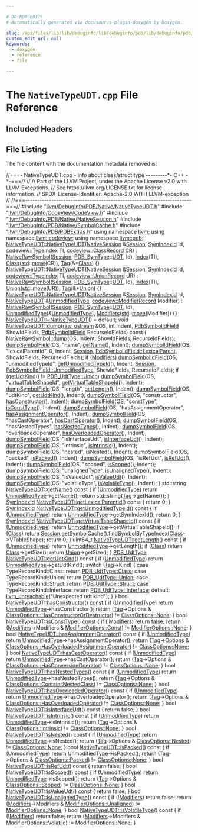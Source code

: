 ```yaml
---

# DO NOT EDIT!
# Automatically generated via docusaurus-plugin-doxygen by Doxygen.

slug: /api/files/lib/lib/debuginfo/lib/debuginfo/pdb/lib/debuginfo/pdb/native/nativetypeudt-cpp
custom_edit_url: null
keywords:
  - doxygen
  - reference
  - file

---
```





# The `NativeTypeUDT.cpp` File Reference

<DoxygenPage pluginConfig={pluginConfig}>



## Included Headers

<IncludesList>
<IncludesListItem
  filePath="llvm/DebugInfo/PDB/Native/NativeTypeUDT.h"
  permalink="/docs/api/files/include/include/llvm/include/llvm/debuginfo/include/llvm/debuginfo/pdb/include/llvm/debuginfo/pdb/native/nativetypeudt-h"
  isLocal="true" />
<IncludesListItem
  filePath="llvm/DebugInfo/CodeView/CodeView.h"
  permalink="/docs/api/files/include/include/llvm/include/llvm/debuginfo/include/llvm/debuginfo/codeview/codeview-h"
  isLocal="true" />
<IncludesListItem
  filePath="llvm/DebugInfo/PDB/Native/NativeSession.h"
  permalink="/docs/api/files/include/include/llvm/include/llvm/debuginfo/include/llvm/debuginfo/pdb/include/llvm/debuginfo/pdb/native/nativesession-h"
  isLocal="true" />
<IncludesListItem
  filePath="llvm/DebugInfo/PDB/Native/SymbolCache.h"
  permalink="/docs/api/files/include/include/llvm/include/llvm/debuginfo/include/llvm/debuginfo/pdb/include/llvm/debuginfo/pdb/native/symbolcache-h"
  isLocal="true" />
<IncludesListItem
  filePath="llvm/DebugInfo/PDB/PDBExtras.h"
  permalink="/docs/api/files/include/include/llvm/include/llvm/debuginfo/include/llvm/debuginfo/pdb/pdbextras-h"
  isLocal="true" />
</IncludesList>


## File Listing

The file content with the documentation metadata removed is:

<ProgramListing>

<Link id="l00001" /><CodeLine lineNumber="1"><Highlight kind="comment">//===- NativeTypeUDT.cpp - info about class/struct type ---------&#42;- C++ -&#42;-===//</Highlight><Highlight kind="normal"></Highlight></CodeLine>
<Link id="l00002" /><CodeLine lineNumber="2"><Highlight kind="normal"></Highlight><Highlight kind="comment">//</Highlight><Highlight kind="normal"></Highlight></CodeLine>
<Link id="l00003" /><CodeLine lineNumber="3"><Highlight kind="normal"></Highlight><Highlight kind="comment">// Part of the LLVM Project, under the Apache License v2.0 with LLVM Exceptions.</Highlight><Highlight kind="normal"></Highlight></CodeLine>
<Link id="l00004" /><CodeLine lineNumber="4"><Highlight kind="normal"></Highlight><Highlight kind="comment">// See https://llvm.org/LICENSE.txt for license information.</Highlight><Highlight kind="normal"></Highlight></CodeLine>
<Link id="l00005" /><CodeLine lineNumber="5"><Highlight kind="normal"></Highlight><Highlight kind="comment">// SPDX-License-Identifier: Apache-2.0 WITH LLVM-exception</Highlight><Highlight kind="normal"></Highlight></CodeLine>
<Link id="l00006" /><CodeLine lineNumber="6"><Highlight kind="normal"></Highlight><Highlight kind="comment">//</Highlight><Highlight kind="normal"></Highlight></CodeLine>
<Link id="l00007" /><CodeLine lineNumber="7"><Highlight kind="normal"></Highlight><Highlight kind="comment">//===----------------------------------------------------------------------===//</Highlight><Highlight kind="normal"></Highlight></CodeLine>
<Link id="l00008" /><CodeLine lineNumber="8"><Highlight kind="normal"></Highlight></CodeLine>
<Link id="l00009" /><CodeLine lineNumber="9"><Highlight kind="normal"></Highlight><Highlight kind="preprocessor">#include &quot;<a href="/docs/api/files/include/include/llvm/include/llvm/debuginfo/include/llvm/debuginfo/pdb/include/llvm/debuginfo/pdb/native/nativetypeudt-h">llvm/DebugInfo/PDB/Native/NativeTypeUDT.h</a>&quot;</Highlight><Highlight kind="normal"></Highlight></CodeLine>
<Link id="l00010" /><CodeLine lineNumber="10"><Highlight kind="normal"></Highlight><Highlight kind="preprocessor">#include &quot;<a href="/docs/api/files/include/include/llvm/include/llvm/debuginfo/include/llvm/debuginfo/codeview/codeview-h">llvm/DebugInfo/CodeView/CodeView.h</a>&quot;</Highlight><Highlight kind="normal"></Highlight></CodeLine>
<Link id="l00011" /><CodeLine lineNumber="11"><Highlight kind="normal"></Highlight><Highlight kind="preprocessor">#include &quot;<a href="/docs/api/files/include/include/llvm/include/llvm/debuginfo/include/llvm/debuginfo/pdb/include/llvm/debuginfo/pdb/native/nativesession-h">llvm/DebugInfo/PDB/Native/NativeSession.h</a>&quot;</Highlight><Highlight kind="normal"></Highlight></CodeLine>
<Link id="l00012" /><CodeLine lineNumber="12"><Highlight kind="normal"></Highlight><Highlight kind="preprocessor">#include &quot;<a href="/docs/api/files/include/include/llvm/include/llvm/debuginfo/include/llvm/debuginfo/pdb/include/llvm/debuginfo/pdb/native/symbolcache-h">llvm/DebugInfo/PDB/Native/SymbolCache.h</a>&quot;</Highlight><Highlight kind="normal"></Highlight></CodeLine>
<Link id="l00013" /><CodeLine lineNumber="13"><Highlight kind="normal"></Highlight><Highlight kind="preprocessor">#include &quot;<a href="/docs/api/files/include/include/llvm/include/llvm/debuginfo/include/llvm/debuginfo/pdb/pdbextras-h">llvm/DebugInfo/PDB/PDBExtras.h</a>&quot;</Highlight><Highlight kind="normal"></Highlight></CodeLine>
<Link id="l00014" /><CodeLine lineNumber="14"><Highlight kind="normal"></Highlight></CodeLine>
<Link id="l00015" /><CodeLine lineNumber="15"><Highlight kind="normal"></Highlight><Highlight kind="keyword">using namespace </Highlight><Highlight kind="normal"><a href="/docs/api/namespaces/llvm">llvm</a>;</Highlight></CodeLine>
<Link id="l00016" /><CodeLine lineNumber="16"><Highlight kind="normal"></Highlight><Highlight kind="keyword">using namespace </Highlight><Highlight kind="normal"><a href="/docs/api/namespaces/llvm/codeview">llvm::codeview</a>;</Highlight></CodeLine>
<Link id="l00017" /><CodeLine lineNumber="17"><Highlight kind="normal"></Highlight><Highlight kind="keyword">using namespace </Highlight><Highlight kind="normal"><a href="/docs/api/namespaces/llvm/pdb">llvm::pdb</a>;</Highlight></CodeLine>
<Link id="l00018" /><CodeLine lineNumber="18"><Highlight kind="normal"></Highlight></CodeLine>
<Link id="l00019" /><CodeLine lineNumber="19" lineLink="/docs/api/classes/llvm/pdb/nativetypeudt/#a70b8e95461b0c5d87554a6a5c0364f48"><Highlight kind="normal"><a href="/docs/api/classes/llvm/pdb/nativetypeudt/#a70b8e95461b0c5d87554a6a5c0364f48">NativeTypeUDT::NativeTypeUDT</a>(<a href="/docs/api/classes/llvm/pdb/nativesession">NativeSession</a> &amp;<a href="/docs/api/classes/llvm/pdb/nativerawsymbol/#ae264b7462dfb57a16a94b8f871f52920">Session</a>, <a href="/docs/api/namespaces/llvm/pdb/#a0d95a0af7fff523a0a4bfb7f6b578d12">SymIndexId</a> Id,</Highlight></CodeLine>
<Link id="l00020" /><CodeLine lineNumber="20"><Highlight kind="normal">                             <a href="/docs/api/classes/llvm/codeview/typeindex">codeview::TypeIndex</a> TI, <a href="/docs/api/classes/llvm/codeview/classrecord">codeview::ClassRecord</a> CR)</Highlight></CodeLine>
<Link id="l00021" /><CodeLine lineNumber="21"><Highlight kind="normal">    : <a href="/docs/api/classes/llvm/pdb/nativerawsymbol/#a4cbeed8a0b429b5aea245873a199f97b">NativeRawSymbol</a>(<a href="/docs/api/classes/llvm/pdb/nativerawsymbol/#ae264b7462dfb57a16a94b8f871f52920">Session</a>, <a href="/docs/api/namespaces/llvm/pdb/#a33e853ec74d48b1340d1d4bae772d30b">PDB&#95;SymType</a>::<a href="/docs/api/namespaces/llvm/pdb/#a33e853ec74d48b1340d1d4bae772d30ba37c9ef439007788bd633ea027a36e87e">UDT</a>, Id), <a href="/docs/api/classes/llvm/pdb/nativetypeudt/#adbf79f48453aaa16aedb10af8052118a">Index</a>(TI),</Highlight></CodeLine>
<Link id="l00022" /><CodeLine lineNumber="22"><Highlight kind="normal">      <a href="/docs/api/classes/llvm/pdb/nativetypeudt/#aa2b5aad1b0bdd180db46c60607f87de9">Class</a>(<a href="/docs/api/namespaces/std">std</a>::<a href="/docs/api/namespaces/llvm/#abfc9c7ecf70f66901e439f7c04ef3dbb">move</a>(CR)), <a href="/docs/api/classes/llvm/pdb/nativetypeudt/#acaa2d5ce718474310d3bdfd20fbab992">Tag</a>(&amp;&#42;<a href="/docs/api/classes/llvm/pdb/nativetypeudt/#aa2b5aad1b0bdd180db46c60607f87de9">Class</a>) &#123;&#125;</Highlight></CodeLine>
<Link id="l00023" /><CodeLine lineNumber="23"><Highlight kind="normal"></Highlight></CodeLine>
<Link id="l00024" /><CodeLine lineNumber="24" lineLink="/docs/api/classes/llvm/pdb/nativetypeudt/#a758cb06187bc94241839ebde24aa2b70"><Highlight kind="normal"><a href="/docs/api/classes/llvm/pdb/nativetypeudt/#a70b8e95461b0c5d87554a6a5c0364f48">NativeTypeUDT::NativeTypeUDT</a>(<a href="/docs/api/classes/llvm/pdb/nativesession">NativeSession</a> &amp;<a href="/docs/api/classes/llvm/pdb/nativerawsymbol/#ae264b7462dfb57a16a94b8f871f52920">Session</a>, <a href="/docs/api/namespaces/llvm/pdb/#a0d95a0af7fff523a0a4bfb7f6b578d12">SymIndexId</a> Id,</Highlight></CodeLine>
<Link id="l00025" /><CodeLine lineNumber="25"><Highlight kind="normal">                             <a href="/docs/api/classes/llvm/codeview/typeindex">codeview::TypeIndex</a> TI, <a href="/docs/api/structs/llvm/codeview/unionrecord">codeview::UnionRecord</a> UR)</Highlight></CodeLine>
<Link id="l00026" /><CodeLine lineNumber="26"><Highlight kind="normal">    : <a href="/docs/api/classes/llvm/pdb/nativerawsymbol/#a4cbeed8a0b429b5aea245873a199f97b">NativeRawSymbol</a>(<a href="/docs/api/classes/llvm/pdb/nativerawsymbol/#ae264b7462dfb57a16a94b8f871f52920">Session</a>, <a href="/docs/api/namespaces/llvm/pdb/#a33e853ec74d48b1340d1d4bae772d30b">PDB&#95;SymType</a>::<a href="/docs/api/namespaces/llvm/pdb/#a33e853ec74d48b1340d1d4bae772d30ba37c9ef439007788bd633ea027a36e87e">UDT</a>, Id), <a href="/docs/api/classes/llvm/pdb/nativetypeudt/#adbf79f48453aaa16aedb10af8052118a">Index</a>(TI),</Highlight></CodeLine>
<Link id="l00027" /><CodeLine lineNumber="27"><Highlight kind="normal">      <a href="/docs/api/classes/llvm/pdb/nativetypeudt/#a7fd173a79a20ad9822fcf941eb3045b3">Union</a>(<a href="/docs/api/namespaces/std">std</a>::<a href="/docs/api/namespaces/llvm/#abfc9c7ecf70f66901e439f7c04ef3dbb">move</a>(UR)), <a href="/docs/api/classes/llvm/pdb/nativetypeudt/#acaa2d5ce718474310d3bdfd20fbab992">Tag</a>(&amp;&#42;<a href="/docs/api/classes/llvm/pdb/nativetypeudt/#a7fd173a79a20ad9822fcf941eb3045b3">Union</a>) &#123;&#125;</Highlight></CodeLine>
<Link id="l00028" /><CodeLine lineNumber="28"><Highlight kind="normal"></Highlight></CodeLine>
<Link id="l00029" /><CodeLine lineNumber="29" lineLink="/docs/api/classes/llvm/pdb/nativetypeudt/#ad2573918bc53ebf30182e8d6e7b18c66"><Highlight kind="normal"><a href="/docs/api/classes/llvm/pdb/nativetypeudt/#a70b8e95461b0c5d87554a6a5c0364f48">NativeTypeUDT::NativeTypeUDT</a>(<a href="/docs/api/classes/llvm/pdb/nativesession">NativeSession</a> &amp;<a href="/docs/api/classes/llvm/pdb/nativerawsymbol/#ae264b7462dfb57a16a94b8f871f52920">Session</a>, <a href="/docs/api/namespaces/llvm/pdb/#a0d95a0af7fff523a0a4bfb7f6b578d12">SymIndexId</a> Id,</Highlight></CodeLine>
<Link id="l00030" /><CodeLine lineNumber="30"><Highlight kind="normal">                             <a href="/docs/api/classes/llvm/pdb/nativetypeudt/#a70b8e95461b0c5d87554a6a5c0364f48">NativeTypeUDT</a> &amp;<a href="/docs/api/classes/llvm/pdb/nativetypeudt/#a5178af4ec22ff6ac6a961d069593ded4">UnmodifiedType</a>,</Highlight></CodeLine>
<Link id="l00031" /><CodeLine lineNumber="31"><Highlight kind="normal">                             <a href="/docs/api/classes/llvm/codeview/modifierrecord">codeview::ModifierRecord</a> Modifier)</Highlight></CodeLine>
<Link id="l00032" /><CodeLine lineNumber="32"><Highlight kind="normal">    : <a href="/docs/api/classes/llvm/pdb/nativerawsymbol/#a4cbeed8a0b429b5aea245873a199f97b">NativeRawSymbol</a>(<a href="/docs/api/classes/llvm/pdb/nativerawsymbol/#ae264b7462dfb57a16a94b8f871f52920">Session</a>, <a href="/docs/api/namespaces/llvm/pdb/#a33e853ec74d48b1340d1d4bae772d30b">PDB&#95;SymType</a>::<a href="/docs/api/namespaces/llvm/pdb/#a33e853ec74d48b1340d1d4bae772d30ba37c9ef439007788bd633ea027a36e87e">UDT</a>, Id),</Highlight></CodeLine>
<Link id="l00033" /><CodeLine lineNumber="33"><Highlight kind="normal">      <a href="/docs/api/classes/llvm/pdb/nativetypeudt/#a5178af4ec22ff6ac6a961d069593ded4">UnmodifiedType</a>(&amp;<a href="/docs/api/classes/llvm/pdb/nativetypeudt/#a5178af4ec22ff6ac6a961d069593ded4">UnmodifiedType</a>), <a href="/docs/api/classes/llvm/pdb/nativetypeudt/#ac68a7b7d77bf47f6dc92342763be88ca">Modifiers</a>(<a href="/docs/api/namespaces/std">std</a>::<a href="/docs/api/namespaces/llvm/#abfc9c7ecf70f66901e439f7c04ef3dbb">move</a>(Modifier)) &#123;&#125;</Highlight></CodeLine>
<Link id="l00034" /><CodeLine lineNumber="34"><Highlight kind="normal"></Highlight></CodeLine>
<Link id="l00035" /><CodeLine lineNumber="35"><Highlight kind="normal"><a href="/docs/api/classes/llvm/pdb/nativetypeudt/#a6aa3892bd16b9ef3a2748c0166939517">NativeTypeUDT::~NativeTypeUDT</a>() = </Highlight><Highlight kind="keywordflow">default</Highlight><Highlight kind="normal">;</Highlight></CodeLine>
<Link id="l00036" /><CodeLine lineNumber="36"><Highlight kind="normal"></Highlight></CodeLine>
<Link id="l00037" /><CodeLine lineNumber="37" lineLink="/docs/api/classes/llvm/pdb/nativetypeudt/#a429795332975aa69787a933301471127"><Highlight kind="normal"></Highlight><Highlight kind="keywordtype">void</Highlight><Highlight kind="normal"> <a href="/docs/api/classes/llvm/pdb/nativetypeudt/#a429795332975aa69787a933301471127">NativeTypeUDT::dump</a>(<a href="/docs/api/classes/llvm/raw-ostream">raw&#95;ostream</a> &amp;OS, </Highlight><Highlight kind="keywordtype">int</Highlight><Highlight kind="normal"> Indent,</Highlight></CodeLine>
<Link id="l00038" /><CodeLine lineNumber="38"><Highlight kind="normal">                         <a href="/docs/api/namespaces/llvm/pdb/#a952cb7401a07c49e2879fbfc92f0dc2c">PdbSymbolIdField</a> ShowIdFields,</Highlight></CodeLine>
<Link id="l00039" /><CodeLine lineNumber="39"><Highlight kind="normal">                         <a href="/docs/api/namespaces/llvm/pdb/#a952cb7401a07c49e2879fbfc92f0dc2c">PdbSymbolIdField</a> RecurseIdFields)</Highlight><Highlight kind="keyword"> const </Highlight><Highlight kind="normal">&#123;</Highlight></CodeLine>
<Link id="l00040" /><CodeLine lineNumber="40"><Highlight kind="normal"></Highlight></CodeLine>
<Link id="l00041" /><CodeLine lineNumber="41"><Highlight kind="normal">  <a href="/docs/api/classes/llvm/pdb/nativerawsymbol/#aeeda1eb1da6fda8318d0a3093caa3ea2">NativeRawSymbol::dump</a>(OS, Indent, ShowIdFields, RecurseIdFields);</Highlight></CodeLine>
<Link id="l00042" /><CodeLine lineNumber="42"><Highlight kind="normal"></Highlight></CodeLine>
<Link id="l00043" /><CodeLine lineNumber="43"><Highlight kind="normal">  <a href="/docs/api/namespaces/llvm/pdb/#a28e0e7c7f7920e3608fea13ec3e4394e">dumpSymbolField</a>(OS, </Highlight><Highlight kind="stringliteral">&quot;name&quot;</Highlight><Highlight kind="normal">, <a href="/docs/api/classes/llvm/pdb/nativetypeudt/#ad026ccdc0ef3b2052f21dff0ca7d0061">getName</a>(), Indent);</Highlight></CodeLine>
<Link id="l00044" /><CodeLine lineNumber="44"><Highlight kind="normal">  <a href="/docs/api/namespaces/llvm/pdb/#aebe60f61f4fe8956834c561bfb8a75e8">dumpSymbolIdField</a>(OS, </Highlight><Highlight kind="stringliteral">&quot;lexicalParentId&quot;</Highlight><Highlight kind="normal">, 0, Indent, <a href="/docs/api/classes/llvm/pdb/nativerawsymbol/#ae264b7462dfb57a16a94b8f871f52920">Session</a>,</Highlight></CodeLine>
<Link id="l00045" /><CodeLine lineNumber="45"><Highlight kind="normal">                    <a href="/docs/api/namespaces/llvm/pdb/#a952cb7401a07c49e2879fbfc92f0dc2ca0a31053bfd7ad7db33f78a8c31f4c99a">PdbSymbolIdField::LexicalParent</a>, ShowIdFields,</Highlight></CodeLine>
<Link id="l00046" /><CodeLine lineNumber="46"><Highlight kind="normal">                    RecurseIdFields);</Highlight></CodeLine>
<Link id="l00047" /><CodeLine lineNumber="47"><Highlight kind="normal">  </Highlight><Highlight kind="keywordflow">if</Highlight><Highlight kind="normal"> (<a href="/docs/api/classes/llvm/pdb/nativetypeudt/#ac68a7b7d77bf47f6dc92342763be88ca">Modifiers</a>)</Highlight></CodeLine>
<Link id="l00048" /><CodeLine lineNumber="48"><Highlight kind="normal">    <a href="/docs/api/namespaces/llvm/pdb/#aebe60f61f4fe8956834c561bfb8a75e8">dumpSymbolIdField</a>(OS, </Highlight><Highlight kind="stringliteral">&quot;unmodifiedTypeId&quot;</Highlight><Highlight kind="normal">, <a href="/docs/api/classes/llvm/pdb/nativetypeudt/#a6c6d4091dec2d51e6073d91af7cb71bd">getUnmodifiedTypeId</a>(), Indent,</Highlight></CodeLine>
<Link id="l00049" /><CodeLine lineNumber="49"><Highlight kind="normal">                      <a href="/docs/api/classes/llvm/pdb/nativerawsymbol/#ae264b7462dfb57a16a94b8f871f52920">Session</a>, <a href="/docs/api/namespaces/llvm/pdb/#a952cb7401a07c49e2879fbfc92f0dc2ca233fe8dc2f7e028d63c719394a3b1f8a">PdbSymbolIdField::UnmodifiedType</a>, ShowIdFields,</Highlight></CodeLine>
<Link id="l00050" /><CodeLine lineNumber="50"><Highlight kind="normal">                      RecurseIdFields);</Highlight></CodeLine>
<Link id="l00051" /><CodeLine lineNumber="51"><Highlight kind="normal">  </Highlight><Highlight kind="keywordflow">if</Highlight><Highlight kind="normal"> (<a href="/docs/api/classes/llvm/pdb/nativetypeudt/#a024a1c90af860f1a90a54bce1fd02667">getUdtKind</a>() != <a href="/docs/api/namespaces/llvm/pdb/#a2ffaff61a965c84730991ba39b8fde85aaef12e903e606a4895a16b393bfdec8c">PDB&#95;UdtType::Union</a>)</Highlight></CodeLine>
<Link id="l00052" /><CodeLine lineNumber="52"><Highlight kind="normal">    <a href="/docs/api/namespaces/llvm/pdb/#a28e0e7c7f7920e3608fea13ec3e4394e">dumpSymbolField</a>(OS, </Highlight><Highlight kind="stringliteral">&quot;virtualTableShapeId&quot;</Highlight><Highlight kind="normal">, <a href="/docs/api/classes/llvm/pdb/nativetypeudt/#a069eef6f773300955e9b7c702e1bc868">getVirtualTableShapeId</a>(),</Highlight></CodeLine>
<Link id="l00053" /><CodeLine lineNumber="53"><Highlight kind="normal">                    Indent);</Highlight></CodeLine>
<Link id="l00054" /><CodeLine lineNumber="54"><Highlight kind="normal">  <a href="/docs/api/namespaces/llvm/pdb/#a28e0e7c7f7920e3608fea13ec3e4394e">dumpSymbolField</a>(OS, </Highlight><Highlight kind="stringliteral">&quot;length&quot;</Highlight><Highlight kind="normal">, <a href="/docs/api/classes/llvm/pdb/nativetypeudt/#a2e67153fbcf7ef72347b7ddf3727236d">getLength</a>(), Indent);</Highlight></CodeLine>
<Link id="l00055" /><CodeLine lineNumber="55"><Highlight kind="normal">  <a href="/docs/api/namespaces/llvm/pdb/#a28e0e7c7f7920e3608fea13ec3e4394e">dumpSymbolField</a>(OS, </Highlight><Highlight kind="stringliteral">&quot;udtKind&quot;</Highlight><Highlight kind="normal">, <a href="/docs/api/classes/llvm/pdb/nativetypeudt/#a024a1c90af860f1a90a54bce1fd02667">getUdtKind</a>(), Indent);</Highlight></CodeLine>
<Link id="l00056" /><CodeLine lineNumber="56"><Highlight kind="normal">  <a href="/docs/api/namespaces/llvm/pdb/#a28e0e7c7f7920e3608fea13ec3e4394e">dumpSymbolField</a>(OS, </Highlight><Highlight kind="stringliteral">&quot;constructor&quot;</Highlight><Highlight kind="normal">, <a href="/docs/api/classes/llvm/pdb/nativetypeudt/#ace7e8cb4ccde56f424f92bb9c705768c">hasConstructor</a>(), Indent);</Highlight></CodeLine>
<Link id="l00057" /><CodeLine lineNumber="57"><Highlight kind="normal">  <a href="/docs/api/namespaces/llvm/pdb/#a28e0e7c7f7920e3608fea13ec3e4394e">dumpSymbolField</a>(OS, </Highlight><Highlight kind="stringliteral">&quot;constType&quot;</Highlight><Highlight kind="normal">, <a href="/docs/api/classes/llvm/pdb/nativetypeudt/#ae06c1ccaebbaa7df54fcc3966ca8c74b">isConstType</a>(), Indent);</Highlight></CodeLine>
<Link id="l00058" /><CodeLine lineNumber="58"><Highlight kind="normal">  <a href="/docs/api/namespaces/llvm/pdb/#a28e0e7c7f7920e3608fea13ec3e4394e">dumpSymbolField</a>(OS, </Highlight><Highlight kind="stringliteral">&quot;hasAssignmentOperator&quot;</Highlight><Highlight kind="normal">, <a href="/docs/api/classes/llvm/pdb/nativetypeudt/#aaac5b7e5be2d46dce7f2b51e194abc23">hasAssignmentOperator</a>(), Indent);</Highlight></CodeLine>
<Link id="l00059" /><CodeLine lineNumber="59"><Highlight kind="normal">  <a href="/docs/api/namespaces/llvm/pdb/#a28e0e7c7f7920e3608fea13ec3e4394e">dumpSymbolField</a>(OS, </Highlight><Highlight kind="stringliteral">&quot;hasCastOperator&quot;</Highlight><Highlight kind="normal">, <a href="/docs/api/classes/llvm/pdb/nativetypeudt/#abb5389bc080c09e45b98adecfeee7e03">hasCastOperator</a>(), Indent);</Highlight></CodeLine>
<Link id="l00060" /><CodeLine lineNumber="60"><Highlight kind="normal">  <a href="/docs/api/namespaces/llvm/pdb/#a28e0e7c7f7920e3608fea13ec3e4394e">dumpSymbolField</a>(OS, </Highlight><Highlight kind="stringliteral">&quot;hasNestedTypes&quot;</Highlight><Highlight kind="normal">, <a href="/docs/api/classes/llvm/pdb/nativetypeudt/#a08b9a5bf50e86833b595b2874240b741">hasNestedTypes</a>(), Indent);</Highlight></CodeLine>
<Link id="l00061" /><CodeLine lineNumber="61"><Highlight kind="normal">  <a href="/docs/api/namespaces/llvm/pdb/#a28e0e7c7f7920e3608fea13ec3e4394e">dumpSymbolField</a>(OS, </Highlight><Highlight kind="stringliteral">&quot;overloadedOperator&quot;</Highlight><Highlight kind="normal">, <a href="/docs/api/classes/llvm/pdb/nativetypeudt/#af1add428adad068e93d9f69380ddab02">hasOverloadedOperator</a>(), Indent);</Highlight></CodeLine>
<Link id="l00062" /><CodeLine lineNumber="62"><Highlight kind="normal">  <a href="/docs/api/namespaces/llvm/pdb/#a28e0e7c7f7920e3608fea13ec3e4394e">dumpSymbolField</a>(OS, </Highlight><Highlight kind="stringliteral">&quot;isInterfaceUdt&quot;</Highlight><Highlight kind="normal">, <a href="/docs/api/classes/llvm/pdb/nativetypeudt/#afb4f33d931fa6642c6a0fc5299bbedde">isInterfaceUdt</a>(), Indent);</Highlight></CodeLine>
<Link id="l00063" /><CodeLine lineNumber="63"><Highlight kind="normal">  <a href="/docs/api/namespaces/llvm/pdb/#a28e0e7c7f7920e3608fea13ec3e4394e">dumpSymbolField</a>(OS, </Highlight><Highlight kind="stringliteral">&quot;intrinsic&quot;</Highlight><Highlight kind="normal">, <a href="/docs/api/classes/llvm/pdb/nativetypeudt/#af933dc10615f6df2d1b2b9c08ef8690d">isIntrinsic</a>(), Indent);</Highlight></CodeLine>
<Link id="l00064" /><CodeLine lineNumber="64"><Highlight kind="normal">  <a href="/docs/api/namespaces/llvm/pdb/#a28e0e7c7f7920e3608fea13ec3e4394e">dumpSymbolField</a>(OS, </Highlight><Highlight kind="stringliteral">&quot;nested&quot;</Highlight><Highlight kind="normal">, <a href="/docs/api/classes/llvm/pdb/nativetypeudt/#af4247ae1f2a25ed7a53087a56e9683bc">isNested</a>(), Indent);</Highlight></CodeLine>
<Link id="l00065" /><CodeLine lineNumber="65"><Highlight kind="normal">  <a href="/docs/api/namespaces/llvm/pdb/#a28e0e7c7f7920e3608fea13ec3e4394e">dumpSymbolField</a>(OS, </Highlight><Highlight kind="stringliteral">&quot;packed&quot;</Highlight><Highlight kind="normal">, <a href="/docs/api/classes/llvm/pdb/nativetypeudt/#a0a82f8fefd8409bbd5cd01ac0690a2fd">isPacked</a>(), Indent);</Highlight></CodeLine>
<Link id="l00066" /><CodeLine lineNumber="66"><Highlight kind="normal">  <a href="/docs/api/namespaces/llvm/pdb/#a28e0e7c7f7920e3608fea13ec3e4394e">dumpSymbolField</a>(OS, </Highlight><Highlight kind="stringliteral">&quot;isRefUdt&quot;</Highlight><Highlight kind="normal">, <a href="/docs/api/classes/llvm/pdb/nativetypeudt/#a18bc96420917b3183994fae206497a5f">isRefUdt</a>(), Indent);</Highlight></CodeLine>
<Link id="l00067" /><CodeLine lineNumber="67"><Highlight kind="normal">  <a href="/docs/api/namespaces/llvm/pdb/#a28e0e7c7f7920e3608fea13ec3e4394e">dumpSymbolField</a>(OS, </Highlight><Highlight kind="stringliteral">&quot;scoped&quot;</Highlight><Highlight kind="normal">, <a href="/docs/api/classes/llvm/pdb/nativetypeudt/#a42b6d97c601f2234c7e63b4aaad42912">isScoped</a>(), Indent);</Highlight></CodeLine>
<Link id="l00068" /><CodeLine lineNumber="68"><Highlight kind="normal">  <a href="/docs/api/namespaces/llvm/pdb/#a28e0e7c7f7920e3608fea13ec3e4394e">dumpSymbolField</a>(OS, </Highlight><Highlight kind="stringliteral">&quot;unalignedType&quot;</Highlight><Highlight kind="normal">, <a href="/docs/api/classes/llvm/pdb/nativetypeudt/#a2d9bc59b7a30c2db04a3a052150a2ac5">isUnalignedType</a>(), Indent);</Highlight></CodeLine>
<Link id="l00069" /><CodeLine lineNumber="69"><Highlight kind="normal">  <a href="/docs/api/namespaces/llvm/pdb/#a28e0e7c7f7920e3608fea13ec3e4394e">dumpSymbolField</a>(OS, </Highlight><Highlight kind="stringliteral">&quot;isValueUdt&quot;</Highlight><Highlight kind="normal">, <a href="/docs/api/classes/llvm/pdb/nativetypeudt/#a3a23b5d57e54e1bc994deaf310153352">isValueUdt</a>(), Indent);</Highlight></CodeLine>
<Link id="l00070" /><CodeLine lineNumber="70"><Highlight kind="normal">  <a href="/docs/api/namespaces/llvm/pdb/#a28e0e7c7f7920e3608fea13ec3e4394e">dumpSymbolField</a>(OS, </Highlight><Highlight kind="stringliteral">&quot;volatileType&quot;</Highlight><Highlight kind="normal">, <a href="/docs/api/classes/llvm/pdb/nativetypeudt/#a33d6eb9f715985d8cd3debb7fe2aede1">isVolatileType</a>(), Indent);</Highlight></CodeLine>
<Link id="l00071" /><CodeLine lineNumber="71"><Highlight kind="normal">&#125;</Highlight></CodeLine>
<Link id="l00072" /><CodeLine lineNumber="72"><Highlight kind="normal"></Highlight></CodeLine>
<Link id="l00073" /><CodeLine lineNumber="73" lineLink="/docs/api/classes/llvm/pdb/nativetypeudt/#ad026ccdc0ef3b2052f21dff0ca7d0061"><Highlight kind="normal">std::string <a href="/docs/api/classes/llvm/pdb/nativetypeudt/#ad026ccdc0ef3b2052f21dff0ca7d0061">NativeTypeUDT::getName</a>()</Highlight><Highlight kind="keyword"> const </Highlight><Highlight kind="normal">&#123;</Highlight></CodeLine>
<Link id="l00074" /><CodeLine lineNumber="74"><Highlight kind="normal">  </Highlight><Highlight kind="keywordflow">if</Highlight><Highlight kind="normal"> (<a href="/docs/api/classes/llvm/pdb/nativetypeudt/#a5178af4ec22ff6ac6a961d069593ded4">UnmodifiedType</a>)</Highlight></CodeLine>
<Link id="l00075" /><CodeLine lineNumber="75"><Highlight kind="normal">    </Highlight><Highlight kind="keywordflow">return</Highlight><Highlight kind="normal"> <a href="/docs/api/classes/llvm/pdb/nativetypeudt/#a5178af4ec22ff6ac6a961d069593ded4">UnmodifiedType</a>-&gt;getName();</Highlight></CodeLine>
<Link id="l00076" /><CodeLine lineNumber="76"><Highlight kind="normal"></Highlight></CodeLine>
<Link id="l00077" /><CodeLine lineNumber="77"><Highlight kind="normal">  </Highlight><Highlight kind="keywordflow">return</Highlight><Highlight kind="normal"> std::string(<a href="/docs/api/classes/llvm/pdb/nativetypeudt/#acaa2d5ce718474310d3bdfd20fbab992">Tag</a>-&gt;getName());</Highlight></CodeLine>
<Link id="l00078" /><CodeLine lineNumber="78"><Highlight kind="normal">&#125;</Highlight></CodeLine>
<Link id="l00079" /><CodeLine lineNumber="79"><Highlight kind="normal"></Highlight></CodeLine>
<Link id="l00080" /><CodeLine lineNumber="80" lineLink="/docs/api/classes/llvm/pdb/nativetypeudt/#a726423ee22916c3fb5b3ce9d66bf267f"><Highlight kind="normal"><a href="/docs/api/namespaces/llvm/pdb/#a0d95a0af7fff523a0a4bfb7f6b578d12">SymIndexId</a> <a href="/docs/api/classes/llvm/pdb/nativetypeudt/#a726423ee22916c3fb5b3ce9d66bf267f">NativeTypeUDT::getLexicalParentId</a>()</Highlight><Highlight kind="keyword"> const </Highlight><Highlight kind="normal">&#123; </Highlight><Highlight kind="keywordflow">return</Highlight><Highlight kind="normal"> 0; &#125;</Highlight></CodeLine>
<Link id="l00081" /><CodeLine lineNumber="81"><Highlight kind="normal"></Highlight></CodeLine>
<Link id="l00082" /><CodeLine lineNumber="82" lineLink="/docs/api/classes/llvm/pdb/nativetypeudt/#a6c6d4091dec2d51e6073d91af7cb71bd"><Highlight kind="normal"><a href="/docs/api/namespaces/llvm/pdb/#a0d95a0af7fff523a0a4bfb7f6b578d12">SymIndexId</a> <a href="/docs/api/classes/llvm/pdb/nativetypeudt/#a6c6d4091dec2d51e6073d91af7cb71bd">NativeTypeUDT::getUnmodifiedTypeId</a>()</Highlight><Highlight kind="keyword"> const </Highlight><Highlight kind="normal">&#123;</Highlight></CodeLine>
<Link id="l00083" /><CodeLine lineNumber="83"><Highlight kind="normal">  </Highlight><Highlight kind="keywordflow">if</Highlight><Highlight kind="normal"> (<a href="/docs/api/classes/llvm/pdb/nativetypeudt/#a5178af4ec22ff6ac6a961d069593ded4">UnmodifiedType</a>)</Highlight></CodeLine>
<Link id="l00084" /><CodeLine lineNumber="84"><Highlight kind="normal">    </Highlight><Highlight kind="keywordflow">return</Highlight><Highlight kind="normal"> <a href="/docs/api/classes/llvm/pdb/nativetypeudt/#a5178af4ec22ff6ac6a961d069593ded4">UnmodifiedType</a>-&gt;getSymIndexId();</Highlight></CodeLine>
<Link id="l00085" /><CodeLine lineNumber="85"><Highlight kind="normal"></Highlight></CodeLine>
<Link id="l00086" /><CodeLine lineNumber="86"><Highlight kind="normal">  </Highlight><Highlight kind="keywordflow">return</Highlight><Highlight kind="normal"> 0;</Highlight></CodeLine>
<Link id="l00087" /><CodeLine lineNumber="87"><Highlight kind="normal">&#125;</Highlight></CodeLine>
<Link id="l00088" /><CodeLine lineNumber="88"><Highlight kind="normal"></Highlight></CodeLine>
<Link id="l00089" /><CodeLine lineNumber="89" lineLink="/docs/api/classes/llvm/pdb/nativetypeudt/#a069eef6f773300955e9b7c702e1bc868"><Highlight kind="normal"><a href="/docs/api/namespaces/llvm/pdb/#a0d95a0af7fff523a0a4bfb7f6b578d12">SymIndexId</a> <a href="/docs/api/classes/llvm/pdb/nativetypeudt/#a069eef6f773300955e9b7c702e1bc868">NativeTypeUDT::getVirtualTableShapeId</a>()</Highlight><Highlight kind="keyword"> const </Highlight><Highlight kind="normal">&#123;</Highlight></CodeLine>
<Link id="l00090" /><CodeLine lineNumber="90"><Highlight kind="normal">  </Highlight><Highlight kind="keywordflow">if</Highlight><Highlight kind="normal"> (<a href="/docs/api/classes/llvm/pdb/nativetypeudt/#a5178af4ec22ff6ac6a961d069593ded4">UnmodifiedType</a>)</Highlight></CodeLine>
<Link id="l00091" /><CodeLine lineNumber="91"><Highlight kind="normal">    </Highlight><Highlight kind="keywordflow">return</Highlight><Highlight kind="normal"> <a href="/docs/api/classes/llvm/pdb/nativetypeudt/#a5178af4ec22ff6ac6a961d069593ded4">UnmodifiedType</a>-&gt;getVirtualTableShapeId();</Highlight></CodeLine>
<Link id="l00092" /><CodeLine lineNumber="92"><Highlight kind="normal"></Highlight></CodeLine>
<Link id="l00093" /><CodeLine lineNumber="93"><Highlight kind="normal">  </Highlight><Highlight kind="keywordflow">if</Highlight><Highlight kind="normal"> (<a href="/docs/api/classes/llvm/pdb/nativetypeudt/#aa2b5aad1b0bdd180db46c60607f87de9">Class</a>)</Highlight></CodeLine>
<Link id="l00094" /><CodeLine lineNumber="94"><Highlight kind="normal">    </Highlight><Highlight kind="keywordflow">return</Highlight><Highlight kind="normal"> <a href="/docs/api/classes/llvm/pdb/nativerawsymbol/#ae264b7462dfb57a16a94b8f871f52920">Session</a>.getSymbolCache().findSymbolByTypeIndex(<a href="/docs/api/classes/llvm/pdb/nativetypeudt/#aa2b5aad1b0bdd180db46c60607f87de9">Class</a>-&gt;VTableShape);</Highlight></CodeLine>
<Link id="l00095" /><CodeLine lineNumber="95"><Highlight kind="normal"></Highlight></CodeLine>
<Link id="l00096" /><CodeLine lineNumber="96"><Highlight kind="normal">  </Highlight><Highlight kind="keywordflow">return</Highlight><Highlight kind="normal"> 0;</Highlight></CodeLine>
<Link id="l00097" /><CodeLine lineNumber="97"><Highlight kind="normal">&#125;</Highlight></CodeLine>
<Link id="l00098" /><CodeLine lineNumber="98"><Highlight kind="normal"></Highlight></CodeLine>
<Link id="l00099" /><CodeLine lineNumber="99" lineLink="/docs/api/classes/llvm/pdb/nativetypeudt/#a2e67153fbcf7ef72347b7ddf3727236d"><Highlight kind="normal">uint64&#95;t <a href="/docs/api/classes/llvm/pdb/nativetypeudt/#a2e67153fbcf7ef72347b7ddf3727236d">NativeTypeUDT::getLength</a>()</Highlight><Highlight kind="keyword"> const </Highlight><Highlight kind="normal">&#123;</Highlight></CodeLine>
<Link id="l00100" /><CodeLine lineNumber="100"><Highlight kind="normal">  </Highlight><Highlight kind="keywordflow">if</Highlight><Highlight kind="normal"> (<a href="/docs/api/classes/llvm/pdb/nativetypeudt/#a5178af4ec22ff6ac6a961d069593ded4">UnmodifiedType</a>)</Highlight></CodeLine>
<Link id="l00101" /><CodeLine lineNumber="101"><Highlight kind="normal">    </Highlight><Highlight kind="keywordflow">return</Highlight><Highlight kind="normal"> <a href="/docs/api/classes/llvm/pdb/nativetypeudt/#a5178af4ec22ff6ac6a961d069593ded4">UnmodifiedType</a>-&gt;getLength();</Highlight></CodeLine>
<Link id="l00102" /><CodeLine lineNumber="102"><Highlight kind="normal"></Highlight></CodeLine>
<Link id="l00103" /><CodeLine lineNumber="103"><Highlight kind="normal">  </Highlight><Highlight kind="keywordflow">if</Highlight><Highlight kind="normal"> (<a href="/docs/api/classes/llvm/pdb/nativetypeudt/#aa2b5aad1b0bdd180db46c60607f87de9">Class</a>)</Highlight></CodeLine>
<Link id="l00104" /><CodeLine lineNumber="104"><Highlight kind="normal">    </Highlight><Highlight kind="keywordflow">return</Highlight><Highlight kind="normal"> <a href="/docs/api/classes/llvm/pdb/nativetypeudt/#aa2b5aad1b0bdd180db46c60607f87de9">Class</a>-&gt;getSize();</Highlight></CodeLine>
<Link id="l00105" /><CodeLine lineNumber="105"><Highlight kind="normal"></Highlight></CodeLine>
<Link id="l00106" /><CodeLine lineNumber="106"><Highlight kind="normal">  </Highlight><Highlight kind="keywordflow">return</Highlight><Highlight kind="normal"> <a href="/docs/api/classes/llvm/pdb/nativetypeudt/#a7fd173a79a20ad9822fcf941eb3045b3">Union</a>-&gt;getSize();</Highlight></CodeLine>
<Link id="l00107" /><CodeLine lineNumber="107"><Highlight kind="normal">&#125;</Highlight></CodeLine>
<Link id="l00108" /><CodeLine lineNumber="108"><Highlight kind="normal"></Highlight></CodeLine>
<Link id="l00109" /><CodeLine lineNumber="109" lineLink="/docs/api/classes/llvm/pdb/nativetypeudt/#a024a1c90af860f1a90a54bce1fd02667"><Highlight kind="normal"><a href="/docs/api/namespaces/llvm/pdb/#a2ffaff61a965c84730991ba39b8fde85">PDB&#95;UdtType</a> <a href="/docs/api/classes/llvm/pdb/nativetypeudt/#a024a1c90af860f1a90a54bce1fd02667">NativeTypeUDT::getUdtKind</a>()</Highlight><Highlight kind="keyword"> const </Highlight><Highlight kind="normal">&#123;</Highlight></CodeLine>
<Link id="l00110" /><CodeLine lineNumber="110"><Highlight kind="normal">  </Highlight><Highlight kind="keywordflow">if</Highlight><Highlight kind="normal"> (<a href="/docs/api/classes/llvm/pdb/nativetypeudt/#a5178af4ec22ff6ac6a961d069593ded4">UnmodifiedType</a>)</Highlight></CodeLine>
<Link id="l00111" /><CodeLine lineNumber="111"><Highlight kind="normal">    </Highlight><Highlight kind="keywordflow">return</Highlight><Highlight kind="normal"> <a href="/docs/api/classes/llvm/pdb/nativetypeudt/#a5178af4ec22ff6ac6a961d069593ded4">UnmodifiedType</a>-&gt;getUdtKind();</Highlight></CodeLine>
<Link id="l00112" /><CodeLine lineNumber="112"><Highlight kind="normal"></Highlight></CodeLine>
<Link id="l00113" /><CodeLine lineNumber="113"><Highlight kind="normal">  </Highlight><Highlight kind="keywordflow">switch</Highlight><Highlight kind="normal"> (<a href="/docs/api/classes/llvm/pdb/nativetypeudt/#acaa2d5ce718474310d3bdfd20fbab992">Tag</a>-&gt;Kind) &#123;</Highlight></CodeLine>
<Link id="l00114" /><CodeLine lineNumber="114"><Highlight kind="normal">  </Highlight><Highlight kind="keywordflow">case</Highlight><Highlight kind="normal"> TypeRecordKind::Class:</Highlight></CodeLine>
<Link id="l00115" /><CodeLine lineNumber="115"><Highlight kind="normal">    </Highlight><Highlight kind="keywordflow">return</Highlight><Highlight kind="normal"> <a href="/docs/api/namespaces/llvm/pdb/#a2ffaff61a965c84730991ba39b8fde85a9bd81329febf6efe22788e03ddeaf0af">PDB&#95;UdtType::Class</a>;</Highlight></CodeLine>
<Link id="l00116" /><CodeLine lineNumber="116"><Highlight kind="normal">  </Highlight><Highlight kind="keywordflow">case</Highlight><Highlight kind="normal"> TypeRecordKind::Union:</Highlight></CodeLine>
<Link id="l00117" /><CodeLine lineNumber="117"><Highlight kind="normal">    </Highlight><Highlight kind="keywordflow">return</Highlight><Highlight kind="normal"> <a href="/docs/api/namespaces/llvm/pdb/#a2ffaff61a965c84730991ba39b8fde85aaef12e903e606a4895a16b393bfdec8c">PDB&#95;UdtType::Union</a>;</Highlight></CodeLine>
<Link id="l00118" /><CodeLine lineNumber="118"><Highlight kind="normal">  </Highlight><Highlight kind="keywordflow">case</Highlight><Highlight kind="normal"> TypeRecordKind::Struct:</Highlight></CodeLine>
<Link id="l00119" /><CodeLine lineNumber="119"><Highlight kind="normal">    </Highlight><Highlight kind="keywordflow">return</Highlight><Highlight kind="normal"> <a href="/docs/api/namespaces/llvm/pdb/#a2ffaff61a965c84730991ba39b8fde85a886ef5dbd655a6c97726d7091c6b173e">PDB&#95;UdtType::Struct</a>;</Highlight></CodeLine>
<Link id="l00120" /><CodeLine lineNumber="120"><Highlight kind="normal">  </Highlight><Highlight kind="keywordflow">case</Highlight><Highlight kind="normal"> TypeRecordKind::Interface:</Highlight></CodeLine>
<Link id="l00121" /><CodeLine lineNumber="121"><Highlight kind="normal">    </Highlight><Highlight kind="keywordflow">return</Highlight><Highlight kind="normal"> <a href="/docs/api/namespaces/llvm/pdb/#a2ffaff61a965c84730991ba39b8fde85a3c1aac82863ed9e5a9aca8ce687f711d">PDB&#95;UdtType::Interface</a>;</Highlight></CodeLine>
<Link id="l00122" /><CodeLine lineNumber="122"><Highlight kind="normal">  </Highlight><Highlight kind="keywordflow">default</Highlight><Highlight kind="normal">:</Highlight></CodeLine>
<Link id="l00123" /><CodeLine lineNumber="123"><Highlight kind="normal">    <a href="/docs/api/files/include/include/llvm/include/llvm/support/errorhandling-h/#ace243f5c25697a1107cce46626b3dc94">llvm&#95;unreachable</a>(</Highlight><Highlight kind="stringliteral">&quot;Unexpected udt kind&quot;</Highlight><Highlight kind="normal">);</Highlight></CodeLine>
<Link id="l00124" /><CodeLine lineNumber="124"><Highlight kind="normal">  &#125;</Highlight></CodeLine>
<Link id="l00125" /><CodeLine lineNumber="125"><Highlight kind="normal">&#125;</Highlight></CodeLine>
<Link id="l00126" /><CodeLine lineNumber="126"><Highlight kind="normal"></Highlight></CodeLine>
<Link id="l00127" /><CodeLine lineNumber="127" lineLink="/docs/api/classes/llvm/pdb/nativetypeudt/#ace7e8cb4ccde56f424f92bb9c705768c"><Highlight kind="normal"></Highlight><Highlight kind="keywordtype">bool</Highlight><Highlight kind="normal"> <a href="/docs/api/classes/llvm/pdb/nativetypeudt/#ace7e8cb4ccde56f424f92bb9c705768c">NativeTypeUDT::hasConstructor</a>()</Highlight><Highlight kind="keyword"> const </Highlight><Highlight kind="normal">&#123;</Highlight></CodeLine>
<Link id="l00128" /><CodeLine lineNumber="128"><Highlight kind="normal">  </Highlight><Highlight kind="keywordflow">if</Highlight><Highlight kind="normal"> (<a href="/docs/api/classes/llvm/pdb/nativetypeudt/#a5178af4ec22ff6ac6a961d069593ded4">UnmodifiedType</a>)</Highlight></CodeLine>
<Link id="l00129" /><CodeLine lineNumber="129"><Highlight kind="normal">    </Highlight><Highlight kind="keywordflow">return</Highlight><Highlight kind="normal"> <a href="/docs/api/classes/llvm/pdb/nativetypeudt/#a5178af4ec22ff6ac6a961d069593ded4">UnmodifiedType</a>-&gt;hasConstructor();</Highlight></CodeLine>
<Link id="l00130" /><CodeLine lineNumber="130"><Highlight kind="normal"></Highlight></CodeLine>
<Link id="l00131" /><CodeLine lineNumber="131"><Highlight kind="normal">  </Highlight><Highlight kind="keywordflow">return</Highlight><Highlight kind="normal"> (<a href="/docs/api/classes/llvm/pdb/nativetypeudt/#acaa2d5ce718474310d3bdfd20fbab992">Tag</a>-&gt;Options &amp; <a href="/docs/api/namespaces/llvm/codeview/#a4e60e0c351f13aade28b451480c44e5aa6df427d10ced170429c407317356800c">ClassOptions::HasConstructorOrDestructor</a>) !=</Highlight></CodeLine>
<Link id="l00132" /><CodeLine lineNumber="132"><Highlight kind="normal">         <a href="/docs/api/namespaces/llvm/codeview/#a4e60e0c351f13aade28b451480c44e5aa6adf97f83acf6453d4a6a4b1070f3754">ClassOptions::None</a>;</Highlight></CodeLine>
<Link id="l00133" /><CodeLine lineNumber="133"><Highlight kind="normal">&#125;</Highlight></CodeLine>
<Link id="l00134" /><CodeLine lineNumber="134"><Highlight kind="normal"></Highlight></CodeLine>
<Link id="l00135" /><CodeLine lineNumber="135" lineLink="/docs/api/classes/llvm/pdb/nativetypeudt/#ae06c1ccaebbaa7df54fcc3966ca8c74b"><Highlight kind="normal"></Highlight><Highlight kind="keywordtype">bool</Highlight><Highlight kind="normal"> <a href="/docs/api/classes/llvm/pdb/nativetypeudt/#ae06c1ccaebbaa7df54fcc3966ca8c74b">NativeTypeUDT::isConstType</a>()</Highlight><Highlight kind="keyword"> const </Highlight><Highlight kind="normal">&#123;</Highlight></CodeLine>
<Link id="l00136" /><CodeLine lineNumber="136"><Highlight kind="normal">  </Highlight><Highlight kind="keywordflow">if</Highlight><Highlight kind="normal"> (!<a href="/docs/api/classes/llvm/pdb/nativetypeudt/#ac68a7b7d77bf47f6dc92342763be88ca">Modifiers</a>)</Highlight></CodeLine>
<Link id="l00137" /><CodeLine lineNumber="137"><Highlight kind="normal">    </Highlight><Highlight kind="keywordflow">return</Highlight><Highlight kind="normal"> </Highlight><Highlight kind="keyword">false</Highlight><Highlight kind="normal">;</Highlight></CodeLine>
<Link id="l00138" /><CodeLine lineNumber="138"><Highlight kind="normal">  </Highlight><Highlight kind="keywordflow">return</Highlight><Highlight kind="normal"> (<a href="/docs/api/classes/llvm/pdb/nativetypeudt/#ac68a7b7d77bf47f6dc92342763be88ca">Modifiers</a>-&gt;Modifiers &amp; <a href="/docs/api/namespaces/llvm/codeview/#acf5c2920c8a10eeb1d8c5d3a9c2adfb6a79ceee9f8e3c1f0cc74223e05d2448bf">ModifierOptions::Const</a>) !=</Highlight></CodeLine>
<Link id="l00139" /><CodeLine lineNumber="139"><Highlight kind="normal">         <a href="/docs/api/namespaces/llvm/codeview/#acf5c2920c8a10eeb1d8c5d3a9c2adfb6a6adf97f83acf6453d4a6a4b1070f3754">ModifierOptions::None</a>;</Highlight></CodeLine>
<Link id="l00140" /><CodeLine lineNumber="140"><Highlight kind="normal">&#125;</Highlight></CodeLine>
<Link id="l00141" /><CodeLine lineNumber="141"><Highlight kind="normal"></Highlight></CodeLine>
<Link id="l00142" /><CodeLine lineNumber="142" lineLink="/docs/api/classes/llvm/pdb/nativetypeudt/#aaac5b7e5be2d46dce7f2b51e194abc23"><Highlight kind="normal"></Highlight><Highlight kind="keywordtype">bool</Highlight><Highlight kind="normal"> <a href="/docs/api/classes/llvm/pdb/nativetypeudt/#aaac5b7e5be2d46dce7f2b51e194abc23">NativeTypeUDT::hasAssignmentOperator</a>()</Highlight><Highlight kind="keyword"> const </Highlight><Highlight kind="normal">&#123;</Highlight></CodeLine>
<Link id="l00143" /><CodeLine lineNumber="143"><Highlight kind="normal">  </Highlight><Highlight kind="keywordflow">if</Highlight><Highlight kind="normal"> (<a href="/docs/api/classes/llvm/pdb/nativetypeudt/#a5178af4ec22ff6ac6a961d069593ded4">UnmodifiedType</a>)</Highlight></CodeLine>
<Link id="l00144" /><CodeLine lineNumber="144"><Highlight kind="normal">    </Highlight><Highlight kind="keywordflow">return</Highlight><Highlight kind="normal"> <a href="/docs/api/classes/llvm/pdb/nativetypeudt/#a5178af4ec22ff6ac6a961d069593ded4">UnmodifiedType</a>-&gt;hasAssignmentOperator();</Highlight></CodeLine>
<Link id="l00145" /><CodeLine lineNumber="145"><Highlight kind="normal"></Highlight></CodeLine>
<Link id="l00146" /><CodeLine lineNumber="146"><Highlight kind="normal">  </Highlight><Highlight kind="keywordflow">return</Highlight><Highlight kind="normal"> (<a href="/docs/api/classes/llvm/pdb/nativetypeudt/#acaa2d5ce718474310d3bdfd20fbab992">Tag</a>-&gt;Options &amp; <a href="/docs/api/namespaces/llvm/codeview/#a4e60e0c351f13aade28b451480c44e5aa8c104df916cac8868cd4e82cccb8adb2">ClassOptions::HasOverloadedAssignmentOperator</a>) !=</Highlight></CodeLine>
<Link id="l00147" /><CodeLine lineNumber="147"><Highlight kind="normal">         <a href="/docs/api/namespaces/llvm/codeview/#a4e60e0c351f13aade28b451480c44e5aa6adf97f83acf6453d4a6a4b1070f3754">ClassOptions::None</a>;</Highlight></CodeLine>
<Link id="l00148" /><CodeLine lineNumber="148"><Highlight kind="normal">&#125;</Highlight></CodeLine>
<Link id="l00149" /><CodeLine lineNumber="149"><Highlight kind="normal"></Highlight></CodeLine>
<Link id="l00150" /><CodeLine lineNumber="150" lineLink="/docs/api/classes/llvm/pdb/nativetypeudt/#abb5389bc080c09e45b98adecfeee7e03"><Highlight kind="normal"></Highlight><Highlight kind="keywordtype">bool</Highlight><Highlight kind="normal"> <a href="/docs/api/classes/llvm/pdb/nativetypeudt/#abb5389bc080c09e45b98adecfeee7e03">NativeTypeUDT::hasCastOperator</a>()</Highlight><Highlight kind="keyword"> const </Highlight><Highlight kind="normal">&#123;</Highlight></CodeLine>
<Link id="l00151" /><CodeLine lineNumber="151"><Highlight kind="normal">  </Highlight><Highlight kind="keywordflow">if</Highlight><Highlight kind="normal"> (<a href="/docs/api/classes/llvm/pdb/nativetypeudt/#a5178af4ec22ff6ac6a961d069593ded4">UnmodifiedType</a>)</Highlight></CodeLine>
<Link id="l00152" /><CodeLine lineNumber="152"><Highlight kind="normal">    </Highlight><Highlight kind="keywordflow">return</Highlight><Highlight kind="normal"> <a href="/docs/api/classes/llvm/pdb/nativetypeudt/#a5178af4ec22ff6ac6a961d069593ded4">UnmodifiedType</a>-&gt;hasCastOperator();</Highlight></CodeLine>
<Link id="l00153" /><CodeLine lineNumber="153"><Highlight kind="normal"></Highlight></CodeLine>
<Link id="l00154" /><CodeLine lineNumber="154"><Highlight kind="normal">  </Highlight><Highlight kind="keywordflow">return</Highlight><Highlight kind="normal"> (<a href="/docs/api/classes/llvm/pdb/nativetypeudt/#acaa2d5ce718474310d3bdfd20fbab992">Tag</a>-&gt;Options &amp; <a href="/docs/api/namespaces/llvm/codeview/#a4e60e0c351f13aade28b451480c44e5aadb77a6e068212caaabc47dbf4cab280f">ClassOptions::HasConversionOperator</a>) !=</Highlight></CodeLine>
<Link id="l00155" /><CodeLine lineNumber="155"><Highlight kind="normal">         <a href="/docs/api/namespaces/llvm/codeview/#a4e60e0c351f13aade28b451480c44e5aa6adf97f83acf6453d4a6a4b1070f3754">ClassOptions::None</a>;</Highlight></CodeLine>
<Link id="l00156" /><CodeLine lineNumber="156"><Highlight kind="normal">&#125;</Highlight></CodeLine>
<Link id="l00157" /><CodeLine lineNumber="157"><Highlight kind="normal"></Highlight></CodeLine>
<Link id="l00158" /><CodeLine lineNumber="158" lineLink="/docs/api/classes/llvm/pdb/nativetypeudt/#a08b9a5bf50e86833b595b2874240b741"><Highlight kind="normal"></Highlight><Highlight kind="keywordtype">bool</Highlight><Highlight kind="normal"> <a href="/docs/api/classes/llvm/pdb/nativetypeudt/#a08b9a5bf50e86833b595b2874240b741">NativeTypeUDT::hasNestedTypes</a>()</Highlight><Highlight kind="keyword"> const </Highlight><Highlight kind="normal">&#123;</Highlight></CodeLine>
<Link id="l00159" /><CodeLine lineNumber="159"><Highlight kind="normal">  </Highlight><Highlight kind="keywordflow">if</Highlight><Highlight kind="normal"> (<a href="/docs/api/classes/llvm/pdb/nativetypeudt/#a5178af4ec22ff6ac6a961d069593ded4">UnmodifiedType</a>)</Highlight></CodeLine>
<Link id="l00160" /><CodeLine lineNumber="160"><Highlight kind="normal">    </Highlight><Highlight kind="keywordflow">return</Highlight><Highlight kind="normal"> <a href="/docs/api/classes/llvm/pdb/nativetypeudt/#a5178af4ec22ff6ac6a961d069593ded4">UnmodifiedType</a>-&gt;hasNestedTypes();</Highlight></CodeLine>
<Link id="l00161" /><CodeLine lineNumber="161"><Highlight kind="normal"></Highlight></CodeLine>
<Link id="l00162" /><CodeLine lineNumber="162"><Highlight kind="normal">  </Highlight><Highlight kind="keywordflow">return</Highlight><Highlight kind="normal"> (<a href="/docs/api/classes/llvm/pdb/nativetypeudt/#acaa2d5ce718474310d3bdfd20fbab992">Tag</a>-&gt;Options &amp; <a href="/docs/api/namespaces/llvm/codeview/#a4e60e0c351f13aade28b451480c44e5aa7f67a4011b21d9ae7471351c38db2597">ClassOptions::ContainsNestedClass</a>) !=</Highlight></CodeLine>
<Link id="l00163" /><CodeLine lineNumber="163"><Highlight kind="normal">         <a href="/docs/api/namespaces/llvm/codeview/#a4e60e0c351f13aade28b451480c44e5aa6adf97f83acf6453d4a6a4b1070f3754">ClassOptions::None</a>;</Highlight></CodeLine>
<Link id="l00164" /><CodeLine lineNumber="164"><Highlight kind="normal">&#125;</Highlight></CodeLine>
<Link id="l00165" /><CodeLine lineNumber="165"><Highlight kind="normal"></Highlight></CodeLine>
<Link id="l00166" /><CodeLine lineNumber="166" lineLink="/docs/api/classes/llvm/pdb/nativetypeudt/#af1add428adad068e93d9f69380ddab02"><Highlight kind="normal"></Highlight><Highlight kind="keywordtype">bool</Highlight><Highlight kind="normal"> <a href="/docs/api/classes/llvm/pdb/nativetypeudt/#af1add428adad068e93d9f69380ddab02">NativeTypeUDT::hasOverloadedOperator</a>()</Highlight><Highlight kind="keyword"> const </Highlight><Highlight kind="normal">&#123;</Highlight></CodeLine>
<Link id="l00167" /><CodeLine lineNumber="167"><Highlight kind="normal">  </Highlight><Highlight kind="keywordflow">if</Highlight><Highlight kind="normal"> (<a href="/docs/api/classes/llvm/pdb/nativetypeudt/#a5178af4ec22ff6ac6a961d069593ded4">UnmodifiedType</a>)</Highlight></CodeLine>
<Link id="l00168" /><CodeLine lineNumber="168"><Highlight kind="normal">    </Highlight><Highlight kind="keywordflow">return</Highlight><Highlight kind="normal"> <a href="/docs/api/classes/llvm/pdb/nativetypeudt/#a5178af4ec22ff6ac6a961d069593ded4">UnmodifiedType</a>-&gt;hasOverloadedOperator();</Highlight></CodeLine>
<Link id="l00169" /><CodeLine lineNumber="169"><Highlight kind="normal"></Highlight></CodeLine>
<Link id="l00170" /><CodeLine lineNumber="170"><Highlight kind="normal">  </Highlight><Highlight kind="keywordflow">return</Highlight><Highlight kind="normal"> (<a href="/docs/api/classes/llvm/pdb/nativetypeudt/#acaa2d5ce718474310d3bdfd20fbab992">Tag</a>-&gt;Options &amp; <a href="/docs/api/namespaces/llvm/codeview/#a4e60e0c351f13aade28b451480c44e5aa6c7813302cb4e344823952999dd52859">ClassOptions::HasOverloadedOperator</a>) !=</Highlight></CodeLine>
<Link id="l00171" /><CodeLine lineNumber="171"><Highlight kind="normal">         <a href="/docs/api/namespaces/llvm/codeview/#a4e60e0c351f13aade28b451480c44e5aa6adf97f83acf6453d4a6a4b1070f3754">ClassOptions::None</a>;</Highlight></CodeLine>
<Link id="l00172" /><CodeLine lineNumber="172"><Highlight kind="normal">&#125;</Highlight></CodeLine>
<Link id="l00173" /><CodeLine lineNumber="173"><Highlight kind="normal"></Highlight></CodeLine>
<Link id="l00174" /><CodeLine lineNumber="174" lineLink="/docs/api/classes/llvm/pdb/nativetypeudt/#afb4f33d931fa6642c6a0fc5299bbedde"><Highlight kind="normal"></Highlight><Highlight kind="keywordtype">bool</Highlight><Highlight kind="normal"> <a href="/docs/api/classes/llvm/pdb/nativetypeudt/#afb4f33d931fa6642c6a0fc5299bbedde">NativeTypeUDT::isInterfaceUdt</a>()</Highlight><Highlight kind="keyword"> const </Highlight><Highlight kind="normal">&#123; </Highlight><Highlight kind="keywordflow">return</Highlight><Highlight kind="normal"> </Highlight><Highlight kind="keyword">false</Highlight><Highlight kind="normal">; &#125;</Highlight></CodeLine>
<Link id="l00175" /><CodeLine lineNumber="175"><Highlight kind="normal"></Highlight></CodeLine>
<Link id="l00176" /><CodeLine lineNumber="176" lineLink="/docs/api/classes/llvm/pdb/nativetypeudt/#af933dc10615f6df2d1b2b9c08ef8690d"><Highlight kind="normal"></Highlight><Highlight kind="keywordtype">bool</Highlight><Highlight kind="normal"> <a href="/docs/api/classes/llvm/pdb/nativetypeudt/#af933dc10615f6df2d1b2b9c08ef8690d">NativeTypeUDT::isIntrinsic</a>()</Highlight><Highlight kind="keyword"> const </Highlight><Highlight kind="normal">&#123;</Highlight></CodeLine>
<Link id="l00177" /><CodeLine lineNumber="177"><Highlight kind="normal">  </Highlight><Highlight kind="keywordflow">if</Highlight><Highlight kind="normal"> (<a href="/docs/api/classes/llvm/pdb/nativetypeudt/#a5178af4ec22ff6ac6a961d069593ded4">UnmodifiedType</a>)</Highlight></CodeLine>
<Link id="l00178" /><CodeLine lineNumber="178"><Highlight kind="normal">    </Highlight><Highlight kind="keywordflow">return</Highlight><Highlight kind="normal"> <a href="/docs/api/classes/llvm/pdb/nativetypeudt/#a5178af4ec22ff6ac6a961d069593ded4">UnmodifiedType</a>-&gt;isIntrinsic();</Highlight></CodeLine>
<Link id="l00179" /><CodeLine lineNumber="179"><Highlight kind="normal"></Highlight></CodeLine>
<Link id="l00180" /><CodeLine lineNumber="180"><Highlight kind="normal">  </Highlight><Highlight kind="keywordflow">return</Highlight><Highlight kind="normal"> (<a href="/docs/api/classes/llvm/pdb/nativetypeudt/#acaa2d5ce718474310d3bdfd20fbab992">Tag</a>-&gt;Options &amp; <a href="/docs/api/namespaces/llvm/codeview/#a4e60e0c351f13aade28b451480c44e5aa8b0f368e62695dc13b998050ea15a2c5">ClassOptions::Intrinsic</a>) != <a href="/docs/api/namespaces/llvm/codeview/#a4e60e0c351f13aade28b451480c44e5aa6adf97f83acf6453d4a6a4b1070f3754">ClassOptions::None</a>;</Highlight></CodeLine>
<Link id="l00181" /><CodeLine lineNumber="181"><Highlight kind="normal">&#125;</Highlight></CodeLine>
<Link id="l00182" /><CodeLine lineNumber="182"><Highlight kind="normal"></Highlight></CodeLine>
<Link id="l00183" /><CodeLine lineNumber="183" lineLink="/docs/api/classes/llvm/pdb/nativetypeudt/#af4247ae1f2a25ed7a53087a56e9683bc"><Highlight kind="normal"></Highlight><Highlight kind="keywordtype">bool</Highlight><Highlight kind="normal"> <a href="/docs/api/classes/llvm/pdb/nativetypeudt/#af4247ae1f2a25ed7a53087a56e9683bc">NativeTypeUDT::isNested</a>()</Highlight><Highlight kind="keyword"> const </Highlight><Highlight kind="normal">&#123;</Highlight></CodeLine>
<Link id="l00184" /><CodeLine lineNumber="184"><Highlight kind="normal">  </Highlight><Highlight kind="keywordflow">if</Highlight><Highlight kind="normal"> (<a href="/docs/api/classes/llvm/pdb/nativetypeudt/#a5178af4ec22ff6ac6a961d069593ded4">UnmodifiedType</a>)</Highlight></CodeLine>
<Link id="l00185" /><CodeLine lineNumber="185"><Highlight kind="normal">    </Highlight><Highlight kind="keywordflow">return</Highlight><Highlight kind="normal"> <a href="/docs/api/classes/llvm/pdb/nativetypeudt/#a5178af4ec22ff6ac6a961d069593ded4">UnmodifiedType</a>-&gt;isNested();</Highlight></CodeLine>
<Link id="l00186" /><CodeLine lineNumber="186"><Highlight kind="normal"></Highlight></CodeLine>
<Link id="l00187" /><CodeLine lineNumber="187"><Highlight kind="normal">  </Highlight><Highlight kind="keywordflow">return</Highlight><Highlight kind="normal"> (<a href="/docs/api/classes/llvm/pdb/nativetypeudt/#acaa2d5ce718474310d3bdfd20fbab992">Tag</a>-&gt;Options &amp; <a href="/docs/api/namespaces/llvm/codeview/#a4e60e0c351f13aade28b451480c44e5aa13c479c348969ab459513a4bfd559bb9">ClassOptions::Nested</a>) != <a href="/docs/api/namespaces/llvm/codeview/#a4e60e0c351f13aade28b451480c44e5aa6adf97f83acf6453d4a6a4b1070f3754">ClassOptions::None</a>;</Highlight></CodeLine>
<Link id="l00188" /><CodeLine lineNumber="188"><Highlight kind="normal">&#125;</Highlight></CodeLine>
<Link id="l00189" /><CodeLine lineNumber="189"><Highlight kind="normal"></Highlight></CodeLine>
<Link id="l00190" /><CodeLine lineNumber="190" lineLink="/docs/api/classes/llvm/pdb/nativetypeudt/#a0a82f8fefd8409bbd5cd01ac0690a2fd"><Highlight kind="normal"></Highlight><Highlight kind="keywordtype">bool</Highlight><Highlight kind="normal"> <a href="/docs/api/classes/llvm/pdb/nativetypeudt/#a0a82f8fefd8409bbd5cd01ac0690a2fd">NativeTypeUDT::isPacked</a>()</Highlight><Highlight kind="keyword"> const </Highlight><Highlight kind="normal">&#123;</Highlight></CodeLine>
<Link id="l00191" /><CodeLine lineNumber="191"><Highlight kind="normal">  </Highlight><Highlight kind="keywordflow">if</Highlight><Highlight kind="normal"> (<a href="/docs/api/classes/llvm/pdb/nativetypeudt/#a5178af4ec22ff6ac6a961d069593ded4">UnmodifiedType</a>)</Highlight></CodeLine>
<Link id="l00192" /><CodeLine lineNumber="192"><Highlight kind="normal">    </Highlight><Highlight kind="keywordflow">return</Highlight><Highlight kind="normal"> <a href="/docs/api/classes/llvm/pdb/nativetypeudt/#a5178af4ec22ff6ac6a961d069593ded4">UnmodifiedType</a>-&gt;isPacked();</Highlight></CodeLine>
<Link id="l00193" /><CodeLine lineNumber="193"><Highlight kind="normal"></Highlight></CodeLine>
<Link id="l00194" /><CodeLine lineNumber="194"><Highlight kind="normal">  </Highlight><Highlight kind="keywordflow">return</Highlight><Highlight kind="normal"> (<a href="/docs/api/classes/llvm/pdb/nativetypeudt/#acaa2d5ce718474310d3bdfd20fbab992">Tag</a>-&gt;Options &amp; <a href="/docs/api/namespaces/llvm/codeview/#a4e60e0c351f13aade28b451480c44e5aaa1977c3f68d4d3bbfe14d0e51a575482">ClassOptions::Packed</a>) != <a href="/docs/api/namespaces/llvm/codeview/#a4e60e0c351f13aade28b451480c44e5aa6adf97f83acf6453d4a6a4b1070f3754">ClassOptions::None</a>;</Highlight></CodeLine>
<Link id="l00195" /><CodeLine lineNumber="195"><Highlight kind="normal">&#125;</Highlight></CodeLine>
<Link id="l00196" /><CodeLine lineNumber="196"><Highlight kind="normal"></Highlight></CodeLine>
<Link id="l00197" /><CodeLine lineNumber="197" lineLink="/docs/api/classes/llvm/pdb/nativetypeudt/#a18bc96420917b3183994fae206497a5f"><Highlight kind="normal"></Highlight><Highlight kind="keywordtype">bool</Highlight><Highlight kind="normal"> <a href="/docs/api/classes/llvm/pdb/nativetypeudt/#a18bc96420917b3183994fae206497a5f">NativeTypeUDT::isRefUdt</a>()</Highlight><Highlight kind="keyword"> const </Highlight><Highlight kind="normal">&#123; </Highlight><Highlight kind="keywordflow">return</Highlight><Highlight kind="normal"> </Highlight><Highlight kind="keyword">false</Highlight><Highlight kind="normal">; &#125;</Highlight></CodeLine>
<Link id="l00198" /><CodeLine lineNumber="198"><Highlight kind="normal"></Highlight></CodeLine>
<Link id="l00199" /><CodeLine lineNumber="199" lineLink="/docs/api/classes/llvm/pdb/nativetypeudt/#a42b6d97c601f2234c7e63b4aaad42912"><Highlight kind="normal"></Highlight><Highlight kind="keywordtype">bool</Highlight><Highlight kind="normal"> <a href="/docs/api/classes/llvm/pdb/nativetypeudt/#a42b6d97c601f2234c7e63b4aaad42912">NativeTypeUDT::isScoped</a>()</Highlight><Highlight kind="keyword"> const </Highlight><Highlight kind="normal">&#123;</Highlight></CodeLine>
<Link id="l00200" /><CodeLine lineNumber="200"><Highlight kind="normal">  </Highlight><Highlight kind="keywordflow">if</Highlight><Highlight kind="normal"> (<a href="/docs/api/classes/llvm/pdb/nativetypeudt/#a5178af4ec22ff6ac6a961d069593ded4">UnmodifiedType</a>)</Highlight></CodeLine>
<Link id="l00201" /><CodeLine lineNumber="201"><Highlight kind="normal">    </Highlight><Highlight kind="keywordflow">return</Highlight><Highlight kind="normal"> <a href="/docs/api/classes/llvm/pdb/nativetypeudt/#a5178af4ec22ff6ac6a961d069593ded4">UnmodifiedType</a>-&gt;isScoped();</Highlight></CodeLine>
<Link id="l00202" /><CodeLine lineNumber="202"><Highlight kind="normal"></Highlight></CodeLine>
<Link id="l00203" /><CodeLine lineNumber="203"><Highlight kind="normal">  </Highlight><Highlight kind="keywordflow">return</Highlight><Highlight kind="normal"> (<a href="/docs/api/classes/llvm/pdb/nativetypeudt/#acaa2d5ce718474310d3bdfd20fbab992">Tag</a>-&gt;Options &amp; <a href="/docs/api/namespaces/llvm/codeview/#a4e60e0c351f13aade28b451480c44e5aa423f62fd0413b98ab4dd487ec060e628">ClassOptions::Scoped</a>) != <a href="/docs/api/namespaces/llvm/codeview/#a4e60e0c351f13aade28b451480c44e5aa6adf97f83acf6453d4a6a4b1070f3754">ClassOptions::None</a>;</Highlight></CodeLine>
<Link id="l00204" /><CodeLine lineNumber="204"><Highlight kind="normal">&#125;</Highlight></CodeLine>
<Link id="l00205" /><CodeLine lineNumber="205"><Highlight kind="normal"></Highlight></CodeLine>
<Link id="l00206" /><CodeLine lineNumber="206" lineLink="/docs/api/classes/llvm/pdb/nativetypeudt/#a3a23b5d57e54e1bc994deaf310153352"><Highlight kind="normal"></Highlight><Highlight kind="keywordtype">bool</Highlight><Highlight kind="normal"> <a href="/docs/api/classes/llvm/pdb/nativetypeudt/#a3a23b5d57e54e1bc994deaf310153352">NativeTypeUDT::isValueUdt</a>()</Highlight><Highlight kind="keyword"> const </Highlight><Highlight kind="normal">&#123; </Highlight><Highlight kind="keywordflow">return</Highlight><Highlight kind="normal"> </Highlight><Highlight kind="keyword">false</Highlight><Highlight kind="normal">; &#125;</Highlight></CodeLine>
<Link id="l00207" /><CodeLine lineNumber="207"><Highlight kind="normal"></Highlight></CodeLine>
<Link id="l00208" /><CodeLine lineNumber="208" lineLink="/docs/api/classes/llvm/pdb/nativetypeudt/#a2d9bc59b7a30c2db04a3a052150a2ac5"><Highlight kind="normal"></Highlight><Highlight kind="keywordtype">bool</Highlight><Highlight kind="normal"> <a href="/docs/api/classes/llvm/pdb/nativetypeudt/#a2d9bc59b7a30c2db04a3a052150a2ac5">NativeTypeUDT::isUnalignedType</a>()</Highlight><Highlight kind="keyword"> const </Highlight><Highlight kind="normal">&#123;</Highlight></CodeLine>
<Link id="l00209" /><CodeLine lineNumber="209"><Highlight kind="normal">  </Highlight><Highlight kind="keywordflow">if</Highlight><Highlight kind="normal"> (!<a href="/docs/api/classes/llvm/pdb/nativetypeudt/#ac68a7b7d77bf47f6dc92342763be88ca">Modifiers</a>)</Highlight></CodeLine>
<Link id="l00210" /><CodeLine lineNumber="210"><Highlight kind="normal">    </Highlight><Highlight kind="keywordflow">return</Highlight><Highlight kind="normal"> </Highlight><Highlight kind="keyword">false</Highlight><Highlight kind="normal">;</Highlight></CodeLine>
<Link id="l00211" /><CodeLine lineNumber="211"><Highlight kind="normal">  </Highlight><Highlight kind="keywordflow">return</Highlight><Highlight kind="normal"> (<a href="/docs/api/classes/llvm/pdb/nativetypeudt/#ac68a7b7d77bf47f6dc92342763be88ca">Modifiers</a>-&gt;Modifiers &amp; <a href="/docs/api/namespaces/llvm/codeview/#acf5c2920c8a10eeb1d8c5d3a9c2adfb6a9f19679888db198f8dd45606487e6cd6">ModifierOptions::Unaligned</a>) !=</Highlight></CodeLine>
<Link id="l00212" /><CodeLine lineNumber="212"><Highlight kind="normal">         <a href="/docs/api/namespaces/llvm/codeview/#acf5c2920c8a10eeb1d8c5d3a9c2adfb6a6adf97f83acf6453d4a6a4b1070f3754">ModifierOptions::None</a>;</Highlight></CodeLine>
<Link id="l00213" /><CodeLine lineNumber="213"><Highlight kind="normal">&#125;</Highlight></CodeLine>
<Link id="l00214" /><CodeLine lineNumber="214"><Highlight kind="normal"></Highlight></CodeLine>
<Link id="l00215" /><CodeLine lineNumber="215" lineLink="/docs/api/classes/llvm/pdb/nativetypeudt/#a33d6eb9f715985d8cd3debb7fe2aede1"><Highlight kind="normal"></Highlight><Highlight kind="keywordtype">bool</Highlight><Highlight kind="normal"> <a href="/docs/api/classes/llvm/pdb/nativetypeudt/#a33d6eb9f715985d8cd3debb7fe2aede1">NativeTypeUDT::isVolatileType</a>()</Highlight><Highlight kind="keyword"> const </Highlight><Highlight kind="normal">&#123;</Highlight></CodeLine>
<Link id="l00216" /><CodeLine lineNumber="216"><Highlight kind="normal">  </Highlight><Highlight kind="keywordflow">if</Highlight><Highlight kind="normal"> (!<a href="/docs/api/classes/llvm/pdb/nativetypeudt/#ac68a7b7d77bf47f6dc92342763be88ca">Modifiers</a>)</Highlight></CodeLine>
<Link id="l00217" /><CodeLine lineNumber="217"><Highlight kind="normal">    </Highlight><Highlight kind="keywordflow">return</Highlight><Highlight kind="normal"> </Highlight><Highlight kind="keyword">false</Highlight><Highlight kind="normal">;</Highlight></CodeLine>
<Link id="l00218" /><CodeLine lineNumber="218"><Highlight kind="normal">  </Highlight><Highlight kind="keywordflow">return</Highlight><Highlight kind="normal"> (<a href="/docs/api/classes/llvm/pdb/nativetypeudt/#ac68a7b7d77bf47f6dc92342763be88ca">Modifiers</a>-&gt;Modifiers &amp; <a href="/docs/api/namespaces/llvm/codeview/#acf5c2920c8a10eeb1d8c5d3a9c2adfb6a3e3af98b6b48c7e593d8d18863e3333b">ModifierOptions::Volatile</a>) !=</Highlight></CodeLine>
<Link id="l00219" /><CodeLine lineNumber="219"><Highlight kind="normal">         <a href="/docs/api/namespaces/llvm/codeview/#acf5c2920c8a10eeb1d8c5d3a9c2adfb6a6adf97f83acf6453d4a6a4b1070f3754">ModifierOptions::None</a>;</Highlight></CodeLine>
<Link id="l00220" /><CodeLine lineNumber="220"><Highlight kind="normal">&#125;</Highlight></CodeLine>

</ProgramListing>

</DoxygenPage>
